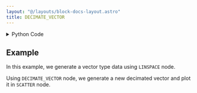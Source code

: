 ```yaml
---
layout: "@/layouts/block-docs-layout.astro"
title: DECIMATE_VECTOR
---
```



<PythonDocsDisplay docstring={docstring} />

<details>
<summary>Python Code</summary>

```python
from flojoy import flojoy, Vector


@flojoy
def DECIMATE_VECTOR(
    default: Vector,
    factor: int = 1,
) -> Vector:
    """The DECIMATE_VECTOR node returns the input vector by reducing the
    number of points by given factor

    Inputs
    ------
    default : Vector
        The input vector

    Parameters
    ----------
    factor : int
        Decimate factor which determines how many elements will be skipped
        between each selected element in the output vector

    Returns
    -------
    Vector
        Decimated vector
    """

    return Vector(v=default.v[::factor])

```

[Find this Flojoy Block on GitHub](https://github.com/flojoy-ai/blocks/blob/main/blocks/TRANSFORMERS/VECTOR_MANIPULATION/DECIMATE_VECTOR/DECIMATE_VECTOR.py)

</details>

## Example

<GetHelpWidget />

<AppDisplay app={app} blockName="DECIMATE_VECTOR" client:visible />

In this example, we generate a vector type data using `LINSPACE` node.

Using `DECIMATE_VECTOR` node, we generate a new decimated vector and plot it in `SCATTER` node.

